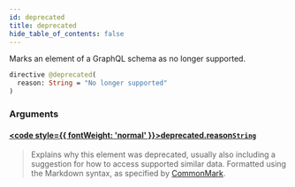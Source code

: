 ```yaml
---
id: deprecated
title: deprecated
hide_table_of_contents: false
---
```








Marks an element of a GraphQL schema as no longer supported.

```graphql
directive @deprecated(
  reason: String = "No longer supported"
)
```


### Arguments

#### [<code style={{ fontWeight: 'normal' }}>deprecated.<b>reason</b></code>](#)<Bullet />[`String`](/docs/graphql/scalars/string) <Badge class="secondary" text="scalar"/>
> Explains why this element was deprecated, usually also including a suggestion for how to access supported similar data. Formatted using the Markdown syntax, as specified by [CommonMark](https://commonmark.org/).
> 





